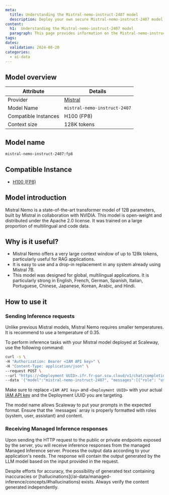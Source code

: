 ```yaml
---
meta:
  title: Understanding the Mistral-nemo-instruct-2407 model
  description: Deploy your own secure Mistral-nemo-instruct-2407 model with Scaleway Managed Inference. Privacy-focused, fully managed.
content:
  h1:  Understanding the Mistral-nemo-instruct-2407 model
  paragraph: This page provides information on the Mistral-nemo-instruct-2407 model
tags: 
dates:
  validation: 2024-08-20
categories:
  - ai-data
---
```


## Model overview

| Attribute       | Details                            |
|-----------------|------------------------------------|
| Provider        | [Mistral](https://mistral.ai/technology/#models)                         |
| Model Name      | `mistral-nemo-instruct-2407`       |
| Compatible Instances | H100 (FP8)                 |
| Context size | 128K tokens    |

## Model name

```bash
mistral-nemo-instruct-2407:fp8
```

## Compatible Instance

- [H100 (FP8)](https://www.scaleway.com/en/h100-pcie-try-it-now/)

## Model introduction

Mistral Nemo is a state-of-the-art transformer model of 12B parameters, built by Mistral in collaboration with NVIDIA.
This model is open-weight and distributed under the Apache 2.0 license.
It was trained on a large proportion of multilingual and code data.

## Why is it useful?

- Mistral Nemo offers a very large context window of up to 128k tokens, particularly useful for RAG applications. 
- It is easy to use and a drop-in replacement in any system already using Mistral 7B.
- This model was designed for global, multilingual applications. It is particularly strong in English, French, German, Spanish, Italian, Portuguese, Chinese, Japanese, Korean, Arabic, and Hindi. 

## How to use it

### Sending Inference requests

<Message type="tip">
  Unlike previous Mistral models, Mistral Nemo requires smaller temperatures. It is recommend to use a temperature of 0.35.
</Message>

To perform inference tasks with your Mistral model deployed at Scaleway, use the following command:

```bash
curl -s \
-H "Authorization: Bearer <IAM API key>" \
-H "Content-Type: application/json" \
--request POST \
--url "https://<Deployment UUID>.ifr.fr-par.scw.cloud/v1/chat/completions" \
--data '{"model":"mistral-nemo-instruct-2407", "messages":[{"role": "user","content": "Sing me a song about Xavier Niel"}], "top_p": 1, "temperature": 0.35, "stream": false}'
```

Make sure to replace `<IAM API key>` and `<Deployment UUID>` with your actual [IAM API key](/identity-and-access-management/iam/how-to/create-api-keys/) and the Deployment UUID you are targeting.

<Message type="tip">
  The model name allows Scaleway to put your prompts in the expected format.
</Message>

<Message type="note">
  Ensure that the `messages` array is properly formatted with roles (system, user, assistant) and content.
</Message>

### Receiving Managed Inference responses

Upon sending the HTTP request to the public or private endpoints exposed by the server, you will receive inference responses from the managed Managed Inference server. 
Process the output data according to your application's needs. The response will contain the output generated by the LLM model based on the input provided in the request.

<Message type="note">
  Despite efforts for accuracy, the possibility of generated text containing inaccuracies or [hallucinations](/ai-data/managed-inference/concepts/#hallucinations) exists. Always verify the content generated independently.
</Message>
